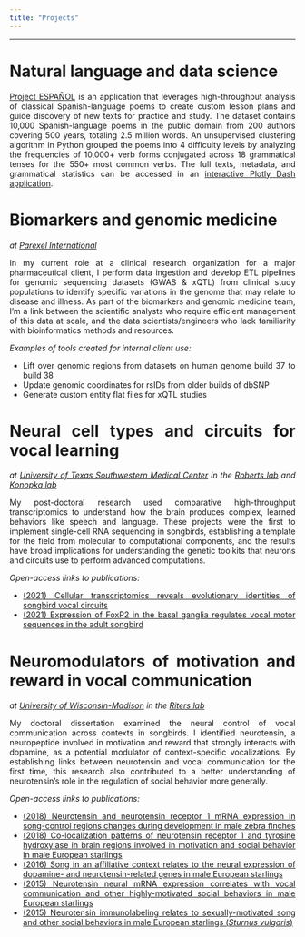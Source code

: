```yaml
---
title: "Projects"
---
```


<style>
body {
text-align: justify}
</style>

***

# Natural language and data science

[Project ESPAÑOL](https://github.com/dmerullo/project-espanol){target="_blank"} is an application that leverages high-throughput analysis of classical Spanish-language poems to create custom lesson plans and guide discovery of new texts for practice and study. The dataset contains 10,000 Spanish-language poems in the public domain from 200 authors covering 500 years, totaling 2.5 million words. An unsupervised clustering algorithm in Python grouped the poems into 4 difficulty levels by analyzing the frequencies of 10,000+ verb forms conjugated across 18 grammatical tenses for the 550+ most common verbs. The full texts, metadata, and grammatical statistics can be accessed in an [interactive Plotly Dash application](http://dmerullo.pythonanywhere.com/){target="_blank"}. 

# Biomarkers and genomic medicine

*at [Parexel International](https://en.wikipedia.org/wiki/Parexel){target="_blank"}*

In my current role at a clinical research organization for a major pharmaceutical client, I perform data ingestion and develop ETL pipelines for genomic sequencing datasets (GWAS & xQTL) from clinical study populations to identify specific variations in the genome that may relate to disease and illness. As part of the biomarkers and genomic medicine team, I'm a link between the scientific analysts who require efficient management of this data at scale, and the data scientists/engineers who lack familiarity with bioinformatics methods and resources.

*Examples of tools created for internal client use:*

-   Lift over genomic regions from datasets on human genome build 37 to build 38
-   Update genomic coordinates for rsIDs from older builds of dbSNP
-   Generate custom entity flat files for xQTL studies

# Neural cell types and circuits for vocal learning

*at [University of Texas Southwestern Medical Center](https://en.wikipedia.org/wiki/University_of_Texas_Southwestern_Medical_Center){target="_blank"} in the [Roberts lab](https://labs.utsouthwestern.edu/roberts-lab){target="_blank"} and [Konopka lab](https://konopkalab.org/){target="_blank"}*

My post-doctoral research used comparative high-throughput transcriptomics to understand how the brain produces complex, learned behaviors like speech and language. These projects were the first to implement single-cell RNA sequencing in songbirds, establishing a template for the field from molecular to computational components, and the results have broad implications for understanding the genetic toolkits that neurons and circuits use to perform advanced computations.

*Open-access links to publications:*

-   [(2021) Cellular transcriptomics reveals evolutionary identities of songbird vocal circuits](https://www.ncbi.nlm.nih.gov/pmc/articles/PMC8136249/){target="_blank"}
-   [(2021) Expression of FoxP2 in the basal ganglia regulates vocal motor sequences in the adult songbird](https://doi.org/10.1038/s41467-021-22918-2){target="_blank"}

# Neuromodulators of motivation and reward in vocal communication

*at [University of Wisconsin-Madison](https://en.wikipedia.org/wiki/University_of_Wisconsin%E2%80%93Madison){target="_blank"} in the [Riters lab](https://integrativebiology.wisc.edu/staff/riters-lauren/){target="_blank"}*

My doctoral dissertation examined the neural control of vocal communication across contexts in songbirds. I identified neurotensin, a neuropeptide involved in motivation and reward that strongly interacts with dopamine, as a potential modulator of context-specific vocalizations. By establishing links between neurotensin and vocal communication for the first time, this research also contributed to a better understanding of neurotensin's role in the regulation of social behavior more generally.

*Open-access links to publications:*

-   [(2018) Neurotensin and neurotensin receptor 1 mRNA expression in song-control regions changes during development in male zebra finches](https://www.ncbi.nlm.nih.gov/pmc/articles/PMC6023781/){target="_blank"}
-   [(2018) Co-localization patterns of neurotensin receptor 1 and tyrosine hydroxylase in brain regions involved in motivation and social behavior in male European starlings](https://www.ncbi.nlm.nih.gov/pmc/articles/PMC5924578/){target="_blank"}
-   [(2016) Song in an affiliative context relates to the neural expression of dopamine- and neurotensin-related genes in male European starlings](https://www.ncbi.nlm.nih.gov/pmc/articles/PMC5121024/){target="_blank"}
-   [(2015) Neurotensin neural mRNA expression correlates with vocal communication and other highly-motivated social behaviors in male European starlings](https://www.ncbi.nlm.nih.gov/pmc/articles/PMC4586409/){target="_blank"}
-   [(2015) Neurotensin immunolabeling relates to sexually-motivated song and other social behaviors in male European starlings (*Sturnus vulgaris*)](https://www.ncbi.nlm.nih.gov/pmc/articles/PMC4361869/){target="_blank"}
